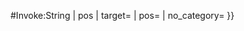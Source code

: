 <includeonly>{{{{{|safesubst:}}}#Invoke:String | pos | target={{{1|}}} | pos={{{2|0}}} | no_category={{{nocategory|}}} }}</includeonly><noinclude>
{{documentation}}
</noinclude>